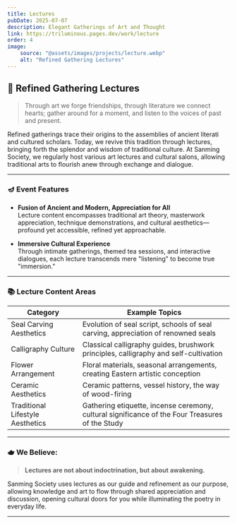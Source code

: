 ```yaml
---
title: Lectures
pubDate: 2025-07-07
description: Elegant Gatherings of Art and Thought
link: https://triluminous.pages.dev/work/lecture
order: 4
image:
    source: "@assets/images/projects/lecture.webp"
    alt: "Refined Gathering Lectures"
---
```


## 🏮 Refined Gathering Lectures

> Through art we forge friendships, through literature we connect hearts; gather around for a moment, and listen to the voices of past and present.

Refined gatherings trace their origins to the assemblies of ancient literati and cultured scholars. Today, we revive this tradition through lectures, bringing forth the splendor and wisdom of traditional culture. At Sanming Society, we regularly host various art lectures and cultural salons, allowing traditional arts to flourish anew through exchange and dialogue.

---

### 🪔 Event Features

- **Fusion of Ancient and Modern, Appreciation for All**  
  Lecture content encompasses traditional art theory, masterwork appreciation, technique demonstrations, and cultural aesthetics—profound yet accessible, refined yet approachable.

- **Immersive Cultural Experience**  
  Through intimate gatherings, themed tea sessions, and interactive dialogues, each lecture transcends mere "listening" to become true "immersion."

---

### 📚 Lecture Content Areas

| Category | Example Topics |
|----------|----------------|
| Seal Carving Aesthetics | Evolution of seal script, schools of seal carving, appreciation of renowned seals |
| Calligraphy Culture | Classical calligraphy guides, brushwork principles, calligraphy and self-cultivation |
| Flower Arrangement | Floral materials, seasonal arrangements, creating Eastern artistic conception |
| Ceramic Aesthetics | Ceramic patterns, vessel history, the way of wood-firing |
| Traditional Lifestyle Aesthetics | Gathering etiquette, incense ceremony, cultural significance of the Four Treasures of the Study |

---

### 🫖 We Believe:

> **Lectures are not about indoctrination, but about awakening.**

Sanming Society uses lectures as our guide and refinement as our purpose, allowing knowledge and art to flow through shared appreciation and discussion, opening cultural doors for you while illuminating the poetry in everyday life.

---